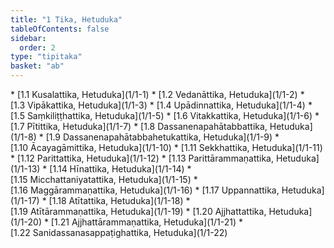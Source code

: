 ```yaml
---
title: "1 Tika, Hetuduka"
tableOfContents: false
sidebar:
  order: 2
type: "tipitaka"
basket: "ab"
---
```



<DynamicBreadcrumb />



<TableOfContents>
* [1.1 Kusalattika, Hetuduka](1/1-1)
* [1.2 Vedanāttika, Hetuduka](1/1-2)
* [1.3 Vipākattika, Hetuduka](1/1-3)
* [1.4 Upādinnattika, Hetuduka](1/1-4)
* [1.5 Saṃkiliṭṭhattika, Hetuduka](1/1-5)
* [1.6 Vitakkattika, Hetuduka](1/1-6)
* [1.7 Pītittika, Hetuduka](1/1-7)
* [1.8 Dassanenapahātabbattika, Hetuduka](1/1-8)
* [1.9 Dassanenapahātabbahetukattika, Hetuduka](1/1-9)
* [1.10 Ācayagāmittika, Hetuduka](1/1-10)
* [1.11 Sekkhattika, Hetuduka](1/1-11)
* [1.12 Parittattika, Hetuduka](1/1-12)
* [1.13 Parittārammaṇattika, Hetuduka](1/1-13)
* [1.14 Hīnattika, Hetuduka](1/1-14)
* [1.15 Micchattaniyatattika, Hetuduka](1/1-15)
* [1.16 Maggārammaṇattika, Hetuduka](1/1-16)
* [1.17 Uppannattika, Hetuduka](1/1-17)
* [1.18 Atītattika, Hetuduka](1/1-18)
* [1.19 Atītārammaṇattika, Hetuduka](1/1-19)
* [1.20 Ajjhattattika, Hetuduka](1/1-20)
* [1.21 Ajjhattārammaṇattika, Hetuduka](1/1-21)
* [1.22 Sanidassanasappaṭighattika, Hetuduka](1/1-22)
</TableOfContents>